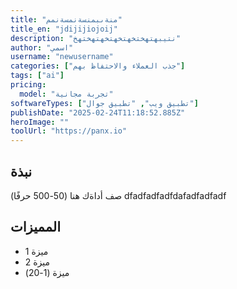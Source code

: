 ```yaml
---
title: "منةىبمنسةنمسةنمم"
title_en: "jdijijiojoij"
description: "نتيبهتهختخهتخهتخهتهختهخ"
author: "اسمي"
username: "newusername"
categories: ["جذب العملاء والاحتفاظ بهم"]
tags: ["ai"]
pricing:
  model: "تجربة مجانية"
softwareTypes: ["تطبيق ويب", "تطبيق جوال"]
publishDate: "2025-02-24T11:18:52.885Z"
heroImage: ""
toolUrl: "https://panx.io"
---
```

## نبذة
صف أداةك هنا (50-500 حرفًا) dfadfadfadfdafadfadfadf
    
## المميزات
- ميزة 1
- ميزة 2
- ميزة (1-20)